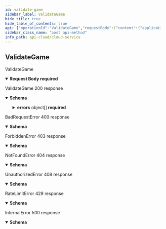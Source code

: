 ```yaml
---
id: validate-game
sidebar_label: ValidateGame
hide_title: true
hide_table_of_contents: true
api: {"operationId":"ValidateGame","requestBody":{"content":{"application/json":{"schema":{"type":"object","properties":{"display_name":{"type":"string","maxLength":24,"minLength":1,"pattern":"^(?:[^ \\n\\r] ?)+[^ \\n\\r]$"},"name_id":{"type":"string","maxLength":16,"minLength":1,"pattern":"^[a-zA-Z0-9](?:[a-zA-Z0-9]-?)+[a-zA-Z0-9]$"}},"required":["display_name","name_id"]}}},"required":true},"responses":{"200":{"description":"ValidateGame 200 response","content":{"application/json":{"schema":{"type":"object","properties":{"errors":{"type":"array","items":{"type":"object","properties":{"path":{"type":"array","items":{"type":"string"}}},"required":["path"]}}},"required":["errors"]}}}},"400":{"description":"BadRequestError 400 response","content":{"application/json":{"schema":{"type":"object","properties":{"code":{"type":"string"},"message":{"type":"string"}},"required":["code","message"]}}}},"403":{"description":"ForbiddenError 403 response","content":{"application/json":{"schema":{"type":"object","properties":{"code":{"type":"string"},"message":{"type":"string"}},"required":["code","message"]}}}},"404":{"description":"NotFoundError 404 response","content":{"application/json":{"schema":{"type":"object","properties":{"code":{"type":"string"},"message":{"type":"string"}},"required":["code","message"]}}}},"408":{"description":"UnauthorizedError 408 response","content":{"application/json":{"schema":{"type":"object","properties":{"code":{"type":"string"},"message":{"type":"string"}},"required":["code","message"]}}}},"429":{"description":"RateLimitError 429 response","content":{"application/json":{"schema":{"type":"object","properties":{"code":{"type":"string"},"message":{"type":"string"}},"required":["code","message"]}}}},"500":{"description":"InternalError 500 response","content":{"application/json":{"schema":{"type":"object","properties":{"code":{"type":"string"},"message":{"type":"string"}},"required":["message"]}}}}},"tags":["cloud","portal"],"description":"ValidateGame","method":"post","path":"/games/validate","security":[{"smithy.api.httpBearerAuth":[]}],"securitySchemes":{"smithy.api.httpBearerAuth":{"type":"http","description":"HTTP Bearer authentication","scheme":"bearer"}},"jsonRequestBodyExample":{"display_name":"string","name_id":"string"},"info":{"title":"CloudService","version":"2022-6-3"},"postman":{"name":"Validate Game","description":{"type":"text/plain"},"url":{"path":["games","validate"],"host":["{{baseUrl}}"],"query":[],"variable":[]},"header":[{"key":"Content-Type","value":"application/json"},{"key":"Accept","value":"application/json"}],"method":"POST","body":{"mode":"raw","raw":"\"\"","options":{"raw":{"language":"json"}}}}}
sidebar_class_name: "post api-method"
info_path: api-cloud/cloud-service
---
```



## ValidateGame



ValidateGame

<details style={{}} data-collapsed={false} open={true}><summary style={{"textAlign":"left"}}><strong>Request Body</strong><strong style={{"fontSize":"var(--ifm-code-font-size)","color":"var(--openapi-required)"}}> required</strong></summary><div style={{"textAlign":"left","marginLeft":"1rem"}}></div><ul style={{"marginLeft":"1rem"}}><SchemaItem collapsible={false} name={"display_name"} required={true} schemaDescription={undefined} schemaName={"string"} qualifierMessage={"**Possible values:** 1 ≤ length ≤ 24, Value must match regular expression `^(?:[^ \\n\\r] ?)+[^ \\n\\r]$`"}></SchemaItem><SchemaItem collapsible={false} name={"name_id"} required={true} schemaDescription={undefined} schemaName={"string"} qualifierMessage={"**Possible values:** 1 ≤ length ≤ 16, Value must match regular expression `^[a-zA-Z0-9](?:[a-zA-Z0-9]-?)+[a-zA-Z0-9]$`"}></SchemaItem></ul></details><div><ApiTabs><TabItem label={"200"} value={"200"}><div>

ValidateGame 200 response

</div><div><details style={{}} data-collapsed={false} open={true}><summary style={{"textAlign":"left"}}><strong>Schema</strong></summary><div style={{"textAlign":"left","marginLeft":"1rem"}}></div><ul style={{"marginLeft":"1rem"}}><SchemaItem collapsible={true} className={"schemaItem"}><details style={{}}><summary style={{}}><strong>errors</strong><span style={{"opacity":"0.6"}}> object[]</span><strong style={{"fontSize":"var(--ifm-code-font-size)","color":"var(--openapi-required)"}}> required</strong></summary><div style={{"marginLeft":"1rem"}}><ul><SchemaItem collapsible={false} name={"path"} required={true} schemaDescription={undefined} schemaName={"string[]"} qualifierMessage={undefined}></SchemaItem></ul></div></details></SchemaItem></ul></details></div></TabItem><TabItem label={"400"} value={"400"}><div>

BadRequestError 400 response

</div><div><details style={{}} data-collapsed={false} open={true}><summary style={{"textAlign":"left"}}><strong>Schema</strong></summary><div style={{"textAlign":"left","marginLeft":"1rem"}}></div><ul style={{"marginLeft":"1rem"}}><SchemaItem collapsible={false} name={"code"} required={true} schemaDescription={undefined} schemaName={"string"} qualifierMessage={undefined}></SchemaItem><SchemaItem collapsible={false} name={"message"} required={true} schemaDescription={undefined} schemaName={"string"} qualifierMessage={undefined}></SchemaItem></ul></details></div></TabItem><TabItem label={"403"} value={"403"}><div>

ForbiddenError 403 response

</div><div><details style={{}} data-collapsed={false} open={true}><summary style={{"textAlign":"left"}}><strong>Schema</strong></summary><div style={{"textAlign":"left","marginLeft":"1rem"}}></div><ul style={{"marginLeft":"1rem"}}><SchemaItem collapsible={false} name={"code"} required={true} schemaDescription={undefined} schemaName={"string"} qualifierMessage={undefined}></SchemaItem><SchemaItem collapsible={false} name={"message"} required={true} schemaDescription={undefined} schemaName={"string"} qualifierMessage={undefined}></SchemaItem></ul></details></div></TabItem><TabItem label={"404"} value={"404"}><div>

NotFoundError 404 response

</div><div><details style={{}} data-collapsed={false} open={true}><summary style={{"textAlign":"left"}}><strong>Schema</strong></summary><div style={{"textAlign":"left","marginLeft":"1rem"}}></div><ul style={{"marginLeft":"1rem"}}><SchemaItem collapsible={false} name={"code"} required={true} schemaDescription={undefined} schemaName={"string"} qualifierMessage={undefined}></SchemaItem><SchemaItem collapsible={false} name={"message"} required={true} schemaDescription={undefined} schemaName={"string"} qualifierMessage={undefined}></SchemaItem></ul></details></div></TabItem><TabItem label={"408"} value={"408"}><div>

UnauthorizedError 408 response

</div><div><details style={{}} data-collapsed={false} open={true}><summary style={{"textAlign":"left"}}><strong>Schema</strong></summary><div style={{"textAlign":"left","marginLeft":"1rem"}}></div><ul style={{"marginLeft":"1rem"}}><SchemaItem collapsible={false} name={"code"} required={true} schemaDescription={undefined} schemaName={"string"} qualifierMessage={undefined}></SchemaItem><SchemaItem collapsible={false} name={"message"} required={true} schemaDescription={undefined} schemaName={"string"} qualifierMessage={undefined}></SchemaItem></ul></details></div></TabItem><TabItem label={"429"} value={"429"}><div>

RateLimitError 429 response

</div><div><details style={{}} data-collapsed={false} open={true}><summary style={{"textAlign":"left"}}><strong>Schema</strong></summary><div style={{"textAlign":"left","marginLeft":"1rem"}}></div><ul style={{"marginLeft":"1rem"}}><SchemaItem collapsible={false} name={"code"} required={true} schemaDescription={undefined} schemaName={"string"} qualifierMessage={undefined}></SchemaItem><SchemaItem collapsible={false} name={"message"} required={true} schemaDescription={undefined} schemaName={"string"} qualifierMessage={undefined}></SchemaItem></ul></details></div></TabItem><TabItem label={"500"} value={"500"}><div>

InternalError 500 response

</div><div><details style={{}} data-collapsed={false} open={true}><summary style={{"textAlign":"left"}}><strong>Schema</strong></summary><div style={{"textAlign":"left","marginLeft":"1rem"}}></div><ul style={{"marginLeft":"1rem"}}><SchemaItem collapsible={false} name={"code"} required={false} schemaDescription={undefined} schemaName={"string"} qualifierMessage={undefined}></SchemaItem><SchemaItem collapsible={false} name={"message"} required={true} schemaDescription={undefined} schemaName={"string"} qualifierMessage={undefined}></SchemaItem></ul></details></div></TabItem></ApiTabs></div>
      